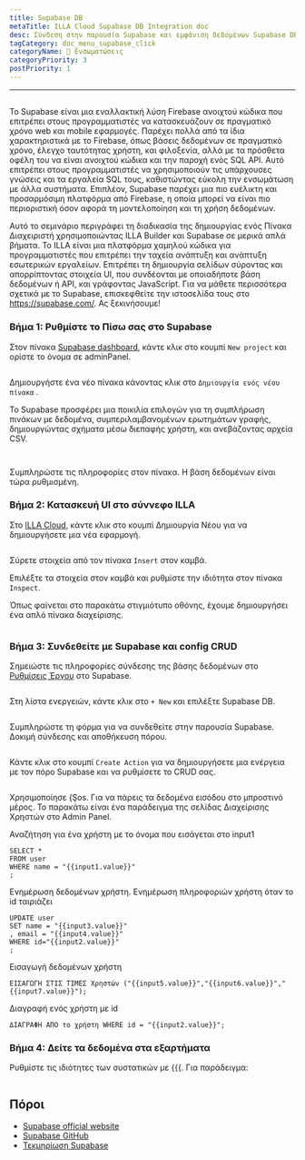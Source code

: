 ```yaml
---
title: Supabase DB
metaTitle: ILLA Cloud Supabase DB Integration doc
desc: Σύνδεση στην παρουσία Supabase και εμφάνιση δεδομένων Supabase DB στα συστατικά
tagCategory: doc_menu_supabase_click
categoryName: 🔨 Ενσωματώσεις
categoryPriority: 3
postPriority: 1
---
```


* * *

## <h2 hidden>Supabase DB</h2>

Το Supabase είναι μια εναλλακτική λύση Firebase ανοιχτού κώδικα που επιτρέπει στους προγραμματιστές να κατασκευάζουν σε πραγματικό χρόνο web και mobile εφαρμογές. Παρέχει πολλά από τα ίδια χαρακτηριστικά με το Firebase, όπως βάσεις δεδομένων σε πραγματικό χρόνο, έλεγχο ταυτότητας χρήστη, και φιλοξενία, αλλά με τα πρόσθετα οφέλη του να είναι ανοιχτού κώδικα και την παροχή ενός SQL API. Αυτό επιτρέπει στους προγραμματιστές να χρησιμοποιούν τις υπάρχουσες γνώσεις και τα εργαλεία SQL τους, καθιστώντας εύκολη την ενσωμάτωση με άλλα συστήματα. Επιπλέον, Supabase παρέχει μια πιο ευέλικτη και προσαρμόσιμη πλατφόρμα από Firebase, η οποία μπορεί να είναι πιο περιοριστική όσον αφορά τη μοντελοποίηση και τη χρήση δεδομένων.

Αυτό το σεμινάριο περιγράφει τη διαδικασία της δημιουργίας ενός Πίνακα Διαχειριστή χρησιμοποιώντας ILLA Builder και Supabase σε μερικά απλά βήματα. Το ILLA είναι μια πλατφόρμα χαμηλού κώδικα για προγραμματιστές που επιτρέπει την ταχεία ανάπτυξη και ανάπτυξη εσωτερικών εργαλείων. Επιτρέπει τη δημιουργία σελίδων σύροντας και απορρίπτοντας στοιχεία UI, που συνδέονται με οποιαδήποτε βάση δεδομένων ή API, και γράφοντας JavaScript. Για να μάθετε περισσότερα σχετικά με το Supabase, επισκεφθείτε την ιστοσελίδα τους στο <https://supabase.com/>. Ας ξεκινήσουμε!

### Βήμα 1: Ρυθμίστε το Πίσω σας στο Supabase

Στον πίνακα [Supabase dashboard](https://app.supabase.com/projects), κάντε κλικ στο κουμπί `New project` και ορίστε το όνομα σε adminPanel.

<img
  src='https://cdn.illacloud.com/official-website/img/docs/assemble/supabase1.png'
  alt=""
/>

Δημιουργήστε ένα νέο πίνακα κάνοντας κλικ στο `Δημιουργία ενός νέου πίνακα` .

Το Supabase προσφέρει μια ποικιλία επιλογών για τη συμπλήρωση πινάκων με δεδομένα, συμπεριλαμβανομένων ερωτημάτων γραφής, δημιουργώντας σχήματα μέσω διεπαφής χρήστη, και ανεβάζοντας αρχεία CSV.

<img
  src='https://cdn.illacloud.com/official-website/img/docs/assemble/supabase2.png'
  alt=""
/>

<img
  src='https://cdn.illacloud.com/official-website/img/docs/assemble/supabase3.png'
  alt=""
/>

Συμπληρώστε τις πληροφορίες στον πίνακα. Η βάση δεδομένων είναι τώρα ρυθμισμένη.

### Βήμα 2: Κατασκευή UI στο σύννεφο ILLA

Στο [ILLA Cloud](https://cloud.illacloud.com), κάντε κλικ στο κουμπί Δημιουργία Νέου για να δημιουργήσετε μια νέα εφαρμογή.

<img
  src='https://cdn.illacloud.com/official-website/img/docs/assemble/supabase4.png'
  alt=""
/>

Σύρετε στοιχεία από τον πίνακα `Insert` στον καμβά.

Επιλέξτε τα στοιχεία στον καμβά και ρυθμίστε την ιδιότητα στον πίνακα `Inspect`.

Όπως φαίνεται στο παρακάτω στιγμιότυπο οθόνης, έχουμε δημιουργήσει ένα απλό πίνακα διαχείρισης.

<img
  src='https://cdn.illacloud.com/official-website/img/docs/assemble/supabase5.png'
  alt=""
/>

### Βήμα 3: Συνδεθείτε με Supabase και config CRUD

Σημειώστε τις πληροφορίες σύνδεσης της βάσης δεδομένων στο [Ρυθμίσεις Έργου](https://app.supabase.com/project/hdcfnsxpwwgboqomdrhp/settings/database) στο Supabase.

<img
  src='https://cdn.illacloud.com/official-website/img/docs/assemble/supabase6.png'
  alt=""
/>

Στη λίστα ενεργειών, κάντε κλικ στο `+ New` και επιλέξτε Supabase DB.

<img
  src='https://cdn.illacloud.com/official-website/img/docs/assemble/supabase7.png'
  alt=""
/>

Συμπληρώστε τη φόρμα για να συνδεθείτε στην παρουσία Supabase. Δοκιμή σύνδεσης και αποθήκευση πόρου.

<img
  src='https://cdn.illacloud.com/official-website/img/docs/assemble/supabase8.png'
  alt=""
/>

Κάντε κλικ στο κουμπί `Create Action` για να δημιουργήσετε μια ενέργεια με τον πόρο Supabase και να ρυθμίσετε το CRUD σας.

<img
  src='https://cdn.illacloud.com/official-website/img/docs/assemble/supabase9.png'
  alt=""
/>

Χρησιμοποίησε {Şos. Για να πάρεις τα δεδομένα εισόδου στο μπροστινό μέρος. Το παρακάτω είναι ένα παράδειγμα της σελίδας Διαχείρισης Χρηστών στο Admin Panel.

Αναζήτηση για ένα χρήστη με το όνομα που εισάγεται στο input1

```
SELECT *
FROM user
WHERE name = "{{input1.value}}"
;
```

Ενημέρωση δεδομένων χρήστη. Ενημέρωση πληροφοριών χρήστη όταν το id ταιριάζει

```
UPDATE user
SET name = "{{input3.value}}"
, email = "{{input4.value}}"
WHERE id="{{input2.value}}"
;
```

Εισαγωγή δεδομένων χρήστη

```
ΕΙΣΑΓΩΓΗ ΣΤΙΣ ΤΙΜΕΣ Χρηστών ("{{input5.value}}","{{input6.value}}","{{input7.value}}");
```

Διαγραφή ενός χρήστη με id

```
ΔΙΑΓΡΑΦΗ ΑΠΟ το χρήστη WHERE id = "{{input2.value}}";
```

### Βήμα 4: Δείτε τα δεδομένα στα εξαρτήματα

Ρυθμίστε τις ιδιότητες των συστατικών με {{{. Για παράδειγμα:

<img
  src='https://cdn.illacloud.com/official-website/img/docs/assemble/supabase10.png'
  alt=""
/>

## Πόροι

-   [Supabase official website](https://supabase.com/)
-   [Supabase GitHub](https://github.com/supabase/supabase)
-   [Τεκμηρίωση Supabase](https://supabase.com/docs)
